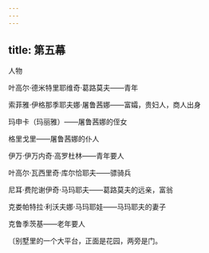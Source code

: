 ```yaml
---
---
---
```

title: 第五幕
---




人物

叶高尔·德米特里耶维奇·葛路莫夫——青年

索菲雅·伊格那季耶夫娜·屠鲁茜娜——富孀，贵妇人，商人出身

玛申卡（玛丽雅）——屠鲁茜娜的侄女

格里戈里——屠鲁茜娜的仆人

伊万·伊万内奇·高罗杜林——青年要人

叶高尔·瓦西里奇·库尔恰耶夫——骠骑兵

尼耳·费陀谢伊奇·马玛耶夫——葛路莫夫的远亲，富翁

克娄帕特拉·利沃夫娜·马玛耶娃——马玛耶夫的妻子

克鲁季茨基——老年要人





〔别墅里的一个大平台，正面是花园，两旁是门。